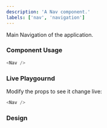 ```yaml
---
description: 'A Nav component.'
labels: ['nav', 'navigation']
---
```



Main Navigation of the application.

### Component Usage

```js
<Nav />
```

### Live Playgournd

Modify the props to see it change live:

```js live
<Nav />
```

### Design

<FigmaEmbed src="https://www.figma.com/embed?embed_host=share&url=https%3A%2F%2Fwww.figma.com%2Ffile%2FctC1w9YhJvqaO1EZ08gLOV%2FCommunity%3Fnode-id%3D5%253A854" />
